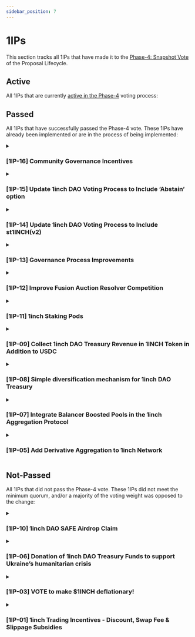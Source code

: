 ```yaml
---
sidebar_position: 7
---
```


# 1IPs

This section tracks all 1IPs that have made it to the [Phase-4: Snapshot Vote](https://docs.1inch.io/docs/governance/proposal-lifecycle#phase-4-snapshot-vote) of the Proposal Lifecycle.

## Active

All 1IPs that are currently [active in the Phase-4](https://snapshot.org/#/1inch.eth) voting process:

## Passed

All 1IPs that have successfully passed the Phase-4 vote. These 1IPs have already been implemented or are in the process of being implemented:



<details>
<summary>

### [1IP-16] Community Governance Incentives

</summary>
<div>

<u>

- **[Phase-3: Temperature Check](https://gov.1inch.io/discussion/9985-1ip16-community-governance-incentives)**

- **[Phase-4: Snapshot Vote](https://snapshot.org/#/1inch.eth/proposal/0xa974bdb0054389e4a2229b68138fb51ba9ad8176264e63ddb9cf0f834bdb35d6)**

</u>

</div>

<details>
<summary>

**Full Proposal Description**

</summary>

<div class="sc-jWquRx kPnoKB"><p>Author: <a href="https://gov.1inch.io/u/bobbay_stablenode" target="_blank">@Bobbay_</a>StableLab</p>
<h2>References</h2>
<p><a href="https://gov.1inch.io/t/1inch-dao-governance-process/1973" target="_blank">Governance process</a></p>
<p><a href="https://forum.hop.exchange/t/temperature-check-should-hop-governance-fund-bounties-on-successful-proposals/340" target="_blank">Hop example</a></p>
<p><a href="https://gov.idle.finance/t/idle-dao-governance-mining/990" target="_blank">Idle Finance example</a></p>
<p><a href="https://forum.makerdao.com/t/off-chain-proposal-bounties/15363" target="_blank">MakerDAO</a></p>
<p><a href="https://beta.layer3.xyz/contests/1inch-dao-governance-proposals" target="_blank">1inch on layer 3</a></p>
<h2>Introduction</h2>
<p>To boost governance activity on 1inch, we would like to incentivize community members to present proposals and receive rewards.</p>
<h2>Motivation</h2>
<p>An active governance culture is an essential aspect of every DAO’s operations. Active governance means that the community is dedicated to improving the protocol’s operations, which builds a culture of iteration around the protocol. However, governance work is continuously under or unpaid, making it an unattractive role.</p>
<p>By incentivizing an active governance culture at 1inch, we can attract participants to become more involved in 1inch DAO, thus enabling more opportunities for 1INCH to decentralize. 1INCH DAO tried a similar program last year using<a href="https://beta.layer3.xyz/" target="_blank"> Layer 3</a>, which was successful in attracting participants.</p>
<h2>Specification</h2>
<p>Contents</p>
<ol>
<li>
<p>Aims</p>
</li>
<li>
<p>Allocation</p>
</li>
<li>
<p>Eligibility</p>
</li>
<li>
<p>Eligible Proposals</p>
</li>
<li>
<p>Ineligible Proposals</p>
</li>
<li>
<p>Eligible Recipients</p>
</li>
<li>
<p>Distribution</p>
</li>
<li>
<p>Administration</p>
</li>
<li>
<p>Accountability</p>
</li>
<li>
<p>Reflection</p>
</li>
</ol>
<h3>Aims</h3>
<p>1INCH governance is still somewhat inactive, and in these current market conditions, it is even harder to attract governance participation. We hope some form of incentive will attract users to engage with the 1inch DAO.</p>
<p>We would like to present this program for 6 months at a total cost of 6,000 USDC.</p>
<h3>Allocation</h3>
<p>This proposal would allocate 6,000 USDC to a newly-made community multi-sig. Each successful proposal would receive 500 USDC.&nbsp; At the end of each month, the community multi-sig will distribute rewards to the eligible authors. This is to reduce the unnecessary cost to the DAO.</p>
<p>This would incentivize a total of 12 proposals across 6 months.</p>
<p>Since 1INCH earns protocol revenue in USDC, it is easier to distribute governance rewards in USDC. If all USDC is distributed, this would cost the DAO 6,000 USDC for 6 months.</p>
<h3>Eligibility</h3>
<h3>Eligible Proposals</h3>
<p>All proposals that follow the outlined <a href="https://gov.1inch.io/t/1inch-dao-governance-process/1973" target="_blank">governance workflow</a> within 1inch DAO and successfully pass Phase 4.</p>
<h3>Ineligible Proposals</h3>
<ol>
<li>
<p>Proposals requesting budgets or grants are excluded.</p>
</li>
<li>
<p>Grants are directed to the current <a href="https://1inch.io/foundation-grant-program/" target="_blank">1inch grant program</a>.</p>
</li>
<li>
<p>Proposals making minimal amendments to previous proposals (e.g. fixing only typos) are excluded from this program.</p>
</li>
<li>
<p>Proposals that have no direct, actionable outcome (e.g. establishing a mission statement) are excluded from this program.</p>
</li>
</ol>
<h3>Eligible Recipients</h3>
<p>The original authors of a proposal are considered the eligible recipients of the reward. Those who initiate the Snapshot vote will not be eligible for a reward. If there are multiple authors of a proposal, it will be assumed that the reward will be evenly split unless explicitly stated otherwise to the community multi-sig disbursers.</p>
<h3>Multi-sig</h3>
<p>Multi-sig address: 0x45e84e10e8E85c583C002A40007D10629EF80fAF</p>
<p>Stablelab: 0xea172676E4105e92Cc52DBf45fD93b274eC96676</p>
<p>DAOPlaomats: 0x7C2A118717Acf3C821C584506FA5a080cfa6105C</p>
<p>RoundElephant: 0x824732D3F4Eb94a20254cca9DE10485Ce445Bb40</p>
<p>Natalia: 0x94B85505Dd701f522cDA4F1e7Ea4bA855eef24bf</p>
<h3>Distribution</h3>
<p><a href="https://gov.1inch.io/u/roundelephant" target="_blank">@RoundElephant</a> , Natalia, StableLab and <a href="https://gov.1inch.io/u/daoplomats.eth" target="_blank">@DAOplomats.eth</a> can form the newly made community multi-sig for these community incentives with a 2/4 signature.</p>
<p>Multi-Sig Address: 0x45e84e10e8E85c583C002A40007D10629EF80fAF</p>
<p>Authors of a proposal should communicate with community multi-sig signers to provide the correct wallet information for distribution. Wallet information can be communicated in private, but all transactions are public since they are on the blockchain.</p>
<p>Distribution will occur at the beginning of the following month.</p>
<p>StableLab, 1INCH Core Contributors and DAOplaomats will be exempt from this program and will not be eligible to receive any rewards.</p>
<h3>Administration</h3>
<ol>
<li>
<p>StableLab provides a monthly update of eligible proposals at the end of each month.</p>
</li>
<li>
<p>Community multi-sig distributes funds in the first week of the following month.</p>
</li>
<li>
<p>Any unspent funds at the end of 6 months will be sent back to the 1inch DAO treasury.</p>
</li>
</ol>
<h3>Accountability</h3>
<p>StableLab,DAOPlaomats, Jordan and Natalia will document a public record on the forum of all successful proposals providing the following information:</p>
<ol>
<li>
<p>Link to Proposal</p>
</li>
<li>
<p>Summary of Proposal</p>
</li>
<li>
<p>Authors</p>
</li>
<li>
<p>Transaction Payments</p>
</li>
</ol>
<p>This will help us review this proposal and consider whether 1INCH DAO should continue to provide governance incentives or pause the program.</p>
<h3>Reflection</h3>
<p>The community can review these governance incentives after 6 months to evaluate their success and whether to let it continue or pause the program.</p>
<h2>Next Steps</h2>
<ol>
<li>
<p>Temperature check with a poll on the forum</p>
</li>
<li>
<p>Move to a SnapShot poll</p>
</li>
</ol>
<p>[Yes]: Move forward with this program
[No]: Do not implement this program
[Abstain]</p>
<ol>
<li>If this proposal passes the following will happen:
6,000 USDC will be transferred to 0x45e84e10e8E85c583C002A40007D10629EF80fAF</li>
</ol>
</div>

</details>


</details>


<details>
<summary>

### [1IP-15] Update 1inch DAO Voting Process to Include ‘Abstain’ option

</summary>
<div>

<u>

- **[Phase-3: Temperature Check](https://gov.1inch.io/discussion/9982-1ip15-update-1inch-dao-voting-process-to-include-abstain-option)**

- **[Phase-4: Snapshot Vote](https://snapshot.org/#/1inch.eth/proposal/0xb0690fac4b8237f3408da9375267bb3b1a0afa1c24d5fa9449127d233485692f)**

</u>

</div>

<details>
<summary>

**Full Proposal Description**

</summary>

<div class="sc-aVUuG fVABEa"><p>Author:&nbsp;DAOplomats.eth</p>


#Simple Summary

This proposal aims to add an “Abstain” option in the 1inch DAO governance process, allowing members to abstain from voting.

#Abstract

This proposal aims to add Adding the abstain option, in addition to “Yes” and “No”, allowing voters and delegates to participate in voting without having to take a side.

Motivation

The current governance process of the 1inch DAO only allows members to vote Yes or No on proposals. This system can be limiting as it does not allow members to express their opinions accurately, particularly if they are unsure of the consequences of a proposal or do not have enough information to make a decision. Adding an Abstain option to the voting process will allow members to express their views more accurately and increase the overall transparency of the governance process.

Specification

Under the current governance process, the voting options are limited to ‘Yes’ or ‘No’

If this proposal is successfully implemented, the following changes will be reflected.

image

Proposed Changes

|| During this period, addresses with voting power may vote for, against or abstain from voting on the proposal using the same three voting options as the Phase-3 poll:

(Yes) In favour of this proposal.

(No) Against this proposal.||

(Abstain) Neither In favour nor Against

The Abstain Button is expected to be used in the following cases

Neutrality: The Abstain option allows members to remain neutral on a proposal and not take a stance, which can be useful when members are unsure of the proposal's consequences or do not have enough information to decide
Higher Conflict of interest:  As part of proposal hygiene, Authors of the proposals tend to abstain from voting on their proposals even though they act in the best interest of the DAO. Furthermore, Voters tend to abstain from voting if there is a high conflict of interests as a voter and the proposed implications. 
 Insufficient information: In case a proposal is moved to snapshot with insufficient information or data, a voter can choose to abstain, thus signalling their unwillingness to decide without further information or discussion
The proposed changes will impact any existing quorums or the requirement to pass a proposal.

Rationale

This proposal aims to encourage members to participate in the voting process, which may have otherwise not participated due to a lack of clear stance on a proposal.

Considerations

There are no security implications with this proposal.

Once passed, the 1IPs should include ‘Abstain’ as a voting option

The Governance Doc of 1inch DAO should be updated through a GitHub pull request to update the changes
</div>

</details>


</details>


<details>
<summary>

### [1IP-14] Update 1inch DAO Voting Process to Include st1INCH(v2)

</summary>
<div>

<u>

- **[Phase-3: Temperature Check](https://gov.1inch.io/discussion/9710-1ip14-update-1inch-dao-voting-process-to-include-st1inchv2)**

- **[Phase-4: Snapshot Vote](https://snapshot.org/#/1inch.eth/proposal/0x130dd7505f863786fa378f041b018342511974524c0de4c9b79fdf95da9df3ae)**

</u>

</div>

<details>
<summary>

**Full Proposal Description**

</summary>

<div class="sc-jWquRx kPnoKB"><h2>Simple Summary</h2>
<p>This proposal seeks to modify the 1inch DAO governance process to allow st1INCH(v2) holders to vote on 1inch DAO Snapshot proposals.</p>
<h2>Abstract</h2>
<p>If passed, this proposal will allow st1INCH(v2) holders to participate in 1inch DAO Snapshot votes.</p>
<p>Legacy st1INCH and v1INCH will have unchanged voting weights.</p>
<h2>Motivation</h2>
<p>With the passing of <a href="https://snapshot.org/#/1inch.eth/proposal/0xece08908c3e10e5125557bc52caac70e5cdc862c391bf02f870da9d1bcc40542" target="_blank">[1IP-11] 1inch Staking Pods</a>, and the subsequent launch of 1inch Fusion mode, st1INCH(v2) has become the primary utility token of 1inch Network. In recent weeks, st1INCH(v2) has overtaken legacy st1INCH in terms of supply.</p>
<p>This proposal will enfranchise st1INCH(v2) holders and should increase the number of active participants in the 1inch DAO.</p>
<h2>Specification</h2>
<p>The <a href="https://snapshot.org/#/1inch.eth" target="_blank">1inch Network Snapshot space</a> will be updated to account for st1INCH(v2) voting power. Meaning, st1INCH (v2) will be added as a new “strategy” with equal voting weight to legacy st1INCH. Holders would then be able to use their respective voting weights when participating in votes on proposals.</p>
<h3>Token Contracts</h3>
<ul>
<li>
<p>st1INCH (v2): <a href="https://etherscan.io/token/0x9a0c8ff858d273f57072d714bca7411d717501d7" target="_blank">0x9A0C8Ff858d273f57072D714bca7411D717501D7</a></p>
</li>
<li>
<p>st1INCH (legacy): <a href="https://etherscan.io/token/0xa0446d8804611944f1b527ecd37d7dcbe442caba" target="_blank">0xA0446D8804611944F1B527eCD37d7dcbE442caba</a></p>
</li>
</ul>
<h2>Rationale</h2>
<p>V2 stakers have demonstrated commitment to the 1inch Network and deserve an equal say in how the protocol is governed. By introducing this class of voters, we can better reflect community sentiment while ensuring that those with vested interests remain incentivized towards long-term success of the network.</p>
<p>Legacy st1INCH will retain its voting power for the time being. It is expected that the DAO will vote to deprecate legacy st1INCH voting rights in the coming months as more of the stake migrates to the new contracts.</p>
<h2>Considerations</h2>
<p>There are no security implications with this proposal.</p>
<p>Once passed, the <a href="https://ipfs.io/ipfs/QmbNkL7ZpUsP2w7m1bCimkPKqJeSyUxM2K4VkxbaFB8ek5" target="_blank">reality.eth proposal acceptance criteria</a> will need to be updated to reflect the change.</p>
</div>

</details>


</details>

<details>
<summary>

### [1IP-13] Governance Process Improvements

</summary>
<div>

<u>

- **[Phase-3: Temperature Check](https://gov.1inch.io/discussion/9363-1ip13-governance-process-improvements)**

- **[Phase-4: Snapshot Vote](https://snapshot.org/#/1inch.eth/proposal/0x9c7eb76e844af2a4c76a4f73dbddb88a9dd9282064d66d3b3a6b9f9d9fa96c6a)**

</u>

</div>

<details>
<summary>

**Full Proposal Description**

</summary>

<div class="sc-aVUuG fVABEa"><p>Author:&nbsp;Bobbay_StableNode</p>
<p>References</p>
<p><a href="https://gov.1inch.io/t/1inch-dao-governance-process/1973/7" target="_blank">1inch governance process</a></p>
<h2>Simple Summary</h2>
<p>1IP-13 “Governance Process Improvements” introduces changes to the current governance process to create a more agile yet robust process.</p>
<h2>Abstract</h2>
<p>It takes around 12 days to implement a change via governance. This is time-consuming, especially since there is no express pathway to execute proposals in time-sensitive situations.</p>
<p>1IP-13 will reduce the current governance timeline in different ways to ensure that governance changes can be enacted swiftly without compromising security.</p>
<h2>Motivation</h2>
<p>The current 1inch governance framework is far too long, which can hinder the DAOs ability to execute quickly.</p>
<h2>Specification</h2>
<ol>
<li>Current Process</li>
<li>Amendments</li>
<li>New Process</li>
</ol>
<p>Current Process</p>
<p>The current process can be found&nbsp;<a href="https://gov.1inch.io/t/1inch-dao-governance-process/1973" target="_blank">here</a>, but here is a summary.</p>
<p>Phase 1 (Discussion) &amp; Phase 2 (1IP formalization) have an open-ended duration, so they have no specific deadline.</p>
<p>Phase 3 (temperature check) lasts five days. Proposals stay unchanged in this phase.</p>
<p>Phase 4 (Snapshot Vote) lasts seven days.</p>
<p>Phase 5 (Implementation) lasts a minimum of six days - This can be ignored since it does not involve the community.</p>
<p>This means that the current governance process (ignoring phase 5) totals a minimum of 12 days to pass a proposal.</p>
<p>Amendments</p>
<p>We recommend the following amendments:</p>
<ul>
<li>Phase 3 - &nbsp;Reduce from five days to three days.</li>
<li>Phase 4 &nbsp;- Reduce from seven days to five days</li>
</ul>
<p>These changes ensure enough time to cast a forum and snapshot vote without compromising security. Across other DAOs, having a Snapshot vote last around five days is common practice. It provides a grey area between 3 days (too short) and 7 days (too long).</p>
<p>New Process</p>
<ul>
<li>Phase 1 &amp; Phase 2 &nbsp;- Open-ended</li>
<li>Phase 3 - &nbsp;Lasts three days</li>
<li>Phase 4 &nbsp;- Lasts five days</li>
<li>Phase 5 - Lasts seven days</li>
</ul>
<p>This new governance process (ignoring phase 5) totals a minimum of 8 days to pass a proposal instead of the original 12 days.</p>
<h2>Rationale</h2>
<p>The lengthy process has hindered the DAOs’ ability to execute promptly in the past. This reduction will still ensure a suitable amount of time for DAO members to participate in the DAO without sacrificing security.</p>
<p>Considerations</p>
<p>This will make it easier for the DAO to pass proposals that could open a security risk to malicious actors.</p>
<h2>Next Steps</h2>
<ol>
<li>Discuss the Proposal</li>
<li>Forum temperature check</li>
<li>Move it to a vote
<ol>
<li>[Yes]: Implement these governance changes</li>
<li>[No]: Do not implement these governance changes</li>
</ol>
</li>
</ol>
</div>

</details>


</details>

<details>
<summary>

### [1IP-12] Improve Fusion Auction Resolver Competition

</summary>
<div>

<u>

- **[Phase-3: Temperature Check](https://gov.1inch.io/discussion/9394-1ip12-improve-fusion-auction-resolver-competition)**

- **[Phase-4: Snapshot Vote](https://snapshot.org/#/1inch.eth/proposal/0x4cccc905118f77038cafc65ff41d700c7cc696d4644a74a792c67ea590397941)**

</u>

</div>

<details>
<summary>

**Full Proposal Description**

</summary>

<div class="sc-ihYDVE fWyHxM"><div><div class="sc-aVUuG fVABEa"><h2>Simple Summary</h2>
<p>This proposal seeks to modify 1inch Fusion to allow all five of the top resolvers to fill orders during the entire duration of the Dutch Auction.</p>
<h2>Abstract</h2>
<p>If passed, this proposal will change the way that 1inch Fusion orders are filled by allowing all five resolvers to participate in every stage of the Dutch auction. This change will increase competition amongst resolvers and ensure that users are getting the best rates.</p>
<h2>Motivation</h2>
<p>Currently, the top five resolvers are given fill priority according to their Unicorn Power. For the first minute of the Dutch auction, only the resolver with the highest Unicorn Power can fill the order. Then, the resolver with the second most Unicorn Power joins them for the second minute, and so forth… This proposal will foster a more competitive auction by giving all resolvers equal priority.</p>
<p>This proposal aims to increase competition amongst resolvers and thus provide better rates for users when they make swaps via the 1inch Network.</p>
<h2>Specification</h2>
<p>This proposal serves as a signal from the 1inch Network DAO to 1inch Labs. Once passed, the 1inch Network DAO calls for 1inch Labs to modify the Fusion logic to allow all five resolvers to participate in every stage of the Dutch auction.</p>
<p><img src="https://commonwealth-uploads.s3.us-east-2.amazonaws.com/b073b75d-dd10-43b3-a412-0c4cf34291eb.1673961561035" alt=""/></p>
<p>Above is the existing Fusion auction order structure.</p>
<p>Below is the modified Fusion auction order structure that this proposal calls for.</p>
<p><img src="https://commonwealth-uploads.s3.us-east-2.amazonaws.com/2b41ffab-c2e6-4b18-b864-e97d73719f7e.1673961577666" alt=""/></p>
<h2>Rationale</h2>
<p>Allowing for pure competition amongst the five resolvers, rather than giving preferential access based on staking power, will facilitate better swap rates and faster execution times.</p>
<p>This change will also make it more attractive for professional market makers to become resolvers, which may lead to a greater demand for 1INCH token as they accumulate the necessary Unicorn Power.</p>
<h2>Considerations</h2>
<p>1inch Fusion mode has already been audited and deployed. This proposal will have no negative security implications as it will only change the structure of the Dutch auction.</p>
<p>An increase in the number of resolvers participating in the Fusion auctions should reduce the likelihood of resolver collusion.</p>
</div></div></div>

</details>

</details>


<details>
<summary>

### [1IP-11] 1inch Staking Pods

</summary>
<div>

<u>

- **[Phase-3: Temperature Check](https://gov.1inch.io/discussion/9305-1ip11-1inch-staking-pods)**

- **[Phase-4: Snapshot Vote](https://snapshot.org/#/1inch.eth/proposal/0xece08908c3e10e5125557bc52caac70e5cdc862c391bf02f870da9d1bcc40542)**

</u>

</div>

<details>
<summary>

**Full Proposal Description**

</summary>

<div class="sc-aVUuG fVABEa"><p>Author: <a href="https://gov.1inch.io/u/bobbay_stablenode" target="_blank">@Bobbay_stablenode</a></p>
<p>References:</p>
<p><a href="https://github.com/1inch/erc20-pods" target="_blank">GitHub - 1inch/erc20-pods 7</a>,
<a href="https://github.com/1inch/farming" target="_blank">GitHub - 1inch/farming 5</a>,
<a href="https://github.com/1inch/delegating" target="_blank">GitHub - 1inch/delegating 1</a></p>
<h2>Simple Summary</h2>
<p>This proposal seeks to implement a new Staking Pod mechanic for the 1INCH token. This system will consist of:</p>
<ul>
<li>Incentivised time-locked 1INCH staking</li>
<li>Permissionless delegation pods</li>
<li>Reward distribution compatibility</li>
<li>50% of all current, and future, 1inch DAO protocol revenue shall be distributed to stakers</li>
</ul>
<h2>Abstract</h2>
<p>With the Staking Pod system, users lock their 1INCH tokens in a staking contract to get st1INCH tokens — the longer the lock period, the more st1INCH tokens the user gets. st1INCH tokens can be used by stakers for 1inch DAO governance, and the 1inch DAO can choose to use these token balances for reward distribution. The system is modular as anyone can launch a new Modular Delegation Pod and can use the reward functionality to incentivize certain actions and/or assign utility to the 1INCH token. 50% of all current, and future, 1inch DAO revenue shall be distributed to stakers.</p>
<h2>Motivation</h2>
<p>1INCH token is the governance token of the 1inch Network. It provides voting rights within the 1inch DAO’s governance system, and users can stake it to receive a <a href="https://blog.1inch.io/the-extended-gas-refund-program-is-now-available-to-yet-more-users-1d48de21aae3" target="_blank">refund 3</a> on their transaction fees. However, despite these functions, the amount of 1INCH tokens currently being held in <a href="https://etherscan.io/token/0xa0446d8804611944f1b527ecd37d7dcbe442caba" target="_blank">staking contracts is quite low</a> and governance participation is even lower. We believe that this is due to a lack of incentives to participate in governance and a lack of additional utility for staked 1INCH.</p>
<p>By introducing Modular Staking Pods, we hope to give stakers more direct control over how their stake is used to power the 1inch Network. This change will allow them to independently select how their stake governs each of the protocols and will allow for rewards to permissionlessly be distributed based on the actions of the stakers. We envision that this will improve the goverance by aligning incentives between people who want to stake to earn rewards and those who are interested in protocol governance – both players will have direct incentives to participate in the same system.</p>
<p>We believe that this proposal represents a step forward for the 1inch Network and that it will help increase adoption and usage of the network’s future protocols.</p>
<h2>Specification</h2>

<h3>Staking</h3>
<p>Like the existing 1INCH staking contract, users will be able to lock their 1INCH tokens in the staking contract to get st1INCH tokens that can be used for 1inch DAO governance. However, unlike the current system, Modular Staking will require users to lock their 1INCH for a set amount of time.</p>
<h3>Locking</h3>
<p>The minimum and maximum lock periods are chosen by the DAO through — for the purposes of analysis, we’ll use 1 month and 2 years as the minimum and maximum staking periods respectively. st1INCH tokens grant users “voting power” which they can use for various use cases. The longer the locking period the more “voting power” resolver can get. However, the increase in power is not linear.</p>

<p>There will be a minimum locking period of 1 month.</p>
<p>Note that st1INCH voting power will decay over time according to the locking curve. Also note that users can re-lock their stake at any time to refresh their st1INCH balance. Users will be able to withdraw their stake early but will forfeit a portion of their rewards.</p>

<p>Orange is the amount lost when a staker withdraws earlier than they originally committed.</p>
<p>Example:</p>
<ul>
<li>
<p>In 2023, Sally stakes 100 1INCH and selects a 2-year lock period.</p>
</li>
<li>
<p>They receive 100 st1INCH from the staking contract and this balance decays over time.</p>
</li>
<li>
<p>By 2024 Sally’s st1INCH balance has decayed to 22.36</p>
</li>
<li>
<p>Sally then chooses to re-lock her stake for the maximum amount of time, 2-years, and her st1INCH balance is increased to 100.</p>
</li>
<li>
<p>Sally chose not to re-lock, and in 2026, after the lock period, she withdraws her original 100 1INCH.</p>
</li>
</ul>
<h3>Unlocking</h3>
<p>If a st1INCH staker wishes to unlock they will forfeit some of their tokens based on the following equation:</p>
<p>withdrawalAmount = (balance - votingPower) / 0.9</p>
<p>penalty = balance - withdrawalAmount</p>
<p>In this setting, the maximum early withdrawal loss is 90% as the minimum locking period is 1 month</p>
<h3>Admin Control</h3>
<p>The 1inch DAO Treasury Address, <a href="https://gnosis-safe.io/app/eth:0x7951c7ef839e26F63DA87a42C9a87986507f1c07/balances" target="_blank">0x7951c7ef839e26F63DA87a42C9a87986507f1c07</a>, would act as admin of the staking contract with control over the following functions:</p>
<ul>
<li>
<p>setFeeReceiver – this would allow the DAO to change the vault to collect the rewards for later distribution between stakers and the DAO treasury.</p>
</li>
<li>
<p>setDefaultFarm – this would allow the DAO to change the default reward distribution contract for 1INCH staking.</p>
</li>
<li>
<p>setMaxLossRatio – this would allow the DAO to change the earliest point at which people can early withdraw their stake by disallowing withdrawals with larger withdrawal fees.</p>
</li>
<li>
<p>setEmergencyExit – This is basically an abort function and would allow the DAO to end the staking scheme. All stakers can reclaim the entire amount of their original stake regardless of their remaining locking period. This would be used if the DAO wanted to migrate to a new staking contract to change key variables, like the maximum lock period.</p>
</li>
</ul>
<h3>Modular Delegation</h3>
<p>The Modular Delegation system provides users with a set of delegation contracts that are specific to a topic. The set of delegation contracts is permissionless, meaning that anyone can deploy one and allow users to delegate their st1INCH within it.</p>
<p>The 1inch DAO will have the power to endorse a delegation contract and feature it in the 1inch staking UI.</p>
<p>For the start, we propose just two delegation topics:</p>
<p><strong>Snapshot governance delegation</strong></p>
<ul>
<li>This will allow users to delegate their Snapshot voting power to a recognized delegate from the UI, or manually enter an Ethereum/ENS address.</li>
<li>Nested within this is the vanilla<a href="https://docs.snapshot.org/guides/delegation" target="_blank"> Snapshot space-specific delegation contract 1</a>.</li>
</ul>
<p><strong>st1INCH utility delegation</strong></p>
<ul>
<li>As part of this staking upgrade, there will be a new protocol added to 1inch’s suite of DeFi tools that will substantially improve the utility of st1INCH.</li>
<li>Service providers that want to tap into the utility of st1INCH can proposition the community for delegated power.</li>
</ul>
<h3>Rewards</h3>
<p>Modular Staking will have two levels of reward functionality: Generic st1INCH rewards and Modular Delegation rewards.</p>
<h4>Generic st1INCH rewards</h4>
<p>The st1INCH contract will allow anyone to run a farm to distribute rewards to everyone holding st1INCH tokens.</p>
<p>Users also have the ability to to join as many farms as they want as it does not required a user to move their st1inch to a specific farm. Along as a user holds st1inch in their account, they can receive rewards from multiple farms.</p>
<p>This proposal calls for 50% of all current, and future, 1inch DAO revenue to be distributed to stakers in the form of 1INCH.</p>
<h4>Modular Delegation rewards</h4>
<p>Some Modular Delegation contracts have&nbsp; an integrated rewards function that anyone can run a farm atop.</p>
<p>The main advantage to this type of reward is that it is not limited to being proportional to a user’s st1INCH holdings. Any action, onchain or offchain, can be used as the basis of reward distribution. This functionality could be used by the 1inch DAO to incentivize anything from editing 1IPs to using a new 1inch protocol (and everything in between).</p>
<p>Example: The 1inch DAO may use the Snapshot governance delegation contract to incentivize active governance participation by boosting the st1INCH rewards of people who vote on proposals, delegate their st1INCH to active voters, etc…</p>
<h2>Rationale</h2>
<p>The rationale for this proposal is to provide a more flexible staking system that can be used to incentivize various activities within the 1inch Network. The new Modular Delegation contracts will allow for rewards to be distributed based on anything from voting on proposals to using new 1inch protocols. This will provide a greater incentive for users to participate in the network and help drive adoption of new 1inch products and services.</p>
<h2>Considerations</h2>
<p>The security considerations for this proposal are mainly around the potential for abuse of the new staking and delegation contracts. It is important to ensure that there are adequate safeguards in place to prevent users from delegating their voting power to malicious actors.</p>
<p>The governance considerations for this proposal include the impact on revenue streams and changes to the governance processes. This proposal could potentially increase revenue for the 1inch DAO if it is successful in incentivizing more users to participate in the network. It is also worth considering how these changes will impact existing voting processes within the 1inch DAO since the existing staking contract will be deprecated.</p>
</div>

</details>


</details>

<details>
<summary>

### [1IP-09] Collect 1inch DAO Treasury Revenue in 1INCH Token in Addition to USDC

</summary>
<div>

<u>

- **[Phase-3: Temperature Check](https://gov.1inch.io/t/1ip-09-collect-1inch-dao-treasury-revenue-in-1inch-token-in-addition-to-usdc/3292)**

- **[Phase-4: Snapshot Vote](https://snapshot.org/#/1inch.eth/proposal/0xf232c7f50925954d32f2def1d64d31905346dd96a0fc8bcb6f029d29d0e6208e)**

</u>

</div>

<details>
<summary>

**Full Proposal Description**

</summary>

<div><div class="sc-gFCZzz gYcqAq"><h2>Simple Summary</h2>
<p>This proposal seeks to modify the 1inch Network DAO Treasury’s revenue collection strategy by enacting the following changes:</p>
<ul>
<li>Switch from buying USDC with Swap Surplus revenue to buying 1INCH when the price is lower than $1.30.</li>
<li>Switch from buying 1INCH with Swap Surplus revenue to buying USDC the price of 1INCH is greater than or equal to $1.70.</li>
</ul>
<h2>Abstract</h2>
<p>Currently, the Swap Surplus <a href="https://docs.1inch.io/docs/governance/dao-treasury#revenue-stream" target="_blank">revenue stream</a> is collected in varying tokens and swapped to <a href="https://etherscan.io/token/0xa0b86991c6218b36c1d19d4a2e9eb0ce3606eb48" target="_blank">USDC</a> before it is then sent to the 1inch DAO <a href="https://gnosis-safe.io/app/eth:0x7951c7ef839e26F63DA87a42C9a87986507f1c07/transactions/history" target="_blank">Treasury</a>. Once enacted, this proposal will instead swap these tokens to <a href="https://etherscan.io/token/0x111111111117dc0aa78b770fa6a738034120c302" target="_blank">1INCH</a> as long as the market price of 1INCH is below the $1.30 to $1.70 range (see the Specification section for a detailed explanation). All swaps will be done using the <a href="https://docs.1inch.io/docs/aggregation-protocol/introduction" target="_blank">1inch Aggregation Protocol</a> to ensure the best pricing.</p>
<h2>Motivation</h2>
<p>Benefits to the 1inch Network DAO include:</p>
<ul>
<li>Investing the DAO’s revenue stream into the protocol’s governance token while the governance token is lower than it was previously valued.</li>
<li>Potential upward pressure on the 1INCH token as the DAO Treasury will be a net buyer of cheap 1INCH.</li>
<li>When the token is trading at higher valuations, the Treasury will automatically de-risk by collecting revenue in stable coins.</li>
<li>Holding 1INCH within the 1inch DAO Treasury will allow the Treasury to scale its value with the performance of the token.</li>
</ul>
<h2>Specification</h2>
<p>This proposal serves as a signal from the 1inch Network DAO to 1inch Labs. Once passed, the 1inch Network DAO calls for 1inch Labs to modify the fee collection strategy with the following changes:</p>
<ul>
<li>When the price of 1INCH moves is below $1.30, Swap Surplus revenue shall start to be collected in 1INCH.</li>
<li>When the price of 1INCH moves above $1.70, Swap Surplus revenue shall be collected in USDC.</li>
</ul>
<p>Once the modifications have been made and tested, 1inch Labs shall deploy them. All future modifications to these will need to be done by a 1inch DAO Governance vote.</p>
<h2>Rationale</h2>
<p>This proposal aims to purchase 1INCH with treasury revenue when the price is lower than ~$1.50. $0.20 bands are used on either side of this buying point in order to dampen the impact that market volatility could have.</p>
<p>This price point of 1INCH that triggers the switch can be changed in the future via a governance vote.</p>
<h2>Considerations</h2>
<h3>Market Risk</h3>
<p>The USDC stablecoin composition of the 1inch DAO Treasury puts the Treasury in a very good position during any bearish market cycles — the Treasury constantly grows in dollar value while, in contrast, projects that primarily hold their own token, have had the real value of their Treasury shrink in the last 6 months.</p>
<p>Adding 1INCH to the Treasury composition will increase both the potential risk and potential returns. This proposal dampens the volatility by maintaining a mix of risk-on and risk-off assets.</p>
<h3>Added Complexity</h3>
<p>If enacted, this proposal will add complexity to the Treasury Revenue collection strategy.</p>
</div>
</div>

</details>

</details>

<details>
<summary>

### [1IP-08] Simple diversification mechanism for 1inch DAO Treasury

</summary>
<div>

<u>

- **[Phase-3: Temperature Check](https://gov.1inch.io/t/1ip-08-simple-diversification-mechanism-for-1inch-dao-treasury/3289)**

- **[Phase-4: Snapshot Vote](https://snapshot.org/#/1inch.eth/proposal/0xddcbeb800fb1ba01c4a4963ab25dc702245c97e10e5c6f74a36e1f5e18e2f97a)**

</u>

</div>

<details>
<summary>

**Full Proposal Description**

</summary>

<div><div class="sc-gFCZzz gYcqAq"><h2>Simple Summary</h2>
<p>This proposal seeks to diversify the 1inch Network DAO’s Treasury composition be enacting the following strategy:</p>
<ul>
<li>Do not exchange a whitelisted set of tokens for USDC before sending to the 1inch DAO Treasury.</li>
<li>These whitelisted tokens shall be: ETH, WETH, WBTC, DAI, and USDT.</li>
</ul>
<h2>Abstract</h2>
<p>Currently, all of the Swap Surplus revenue stream is collected in varying tokens and swapped to USDC before being sent to the 1inch DAO Treasury. To start the diversification process of the treasury funds, the protocol can keep some incoming Swap Surplus tokens as collected (not swapping them for USDC).</p>
<p>This proposal aims to whitelist the following tokens for this treasury collection strategy:</p>
<ul>
<li>ETH</li>
<li>WETH</li>
<li>WBTC</li>
<li>DAI</li>
<li>USDT</li>
</ul>
<h2>Motivation</h2>
<p>The 1inch DAO Treasury is 100% composed of USDC. USDC is a fiat-backed stablecoin pegged to USD managed by Circle.</p>
<p>USD experienced record inflation over the last 12 months, and will experience some degree of inflation for perpetuity. As such, the marginal spending power of the 1inch DAO Treasury is weakened unless the DAO deploys the funds in a manner that can outpace inflation.</p>
<p>These assets are viewed as risk-on diversification assets for the treasury:</p>
<ul>
<li>ETH – the native asset of the Ethereum blockchain</li>
<li>WETH – ETH wrapped in an ERC20 wrapper</li>
<li>WBTC – Bitcoin (BTC) is the oldest and largest digital asset. WBTC is Bitcoin wrapped in an ERC20 wrapper</li>
</ul>
<p>Stablecoins also have inherent risks such as smart contract risks and centralization risks. Diversifying the stable coin holdings of the 1inch DAO Treasury aims to hedge against these risks. These assets are viewed as risk-off assets for the treasury:</p>
<ul>
<li>DAI – the decentralized collateral-backed stablecoin issued by the Maker Protocol. DAI is soft-pegged to USD</li>
<li>USDT – the fiat-backed stablecoin pegged to USD and managed by Tether</li>
</ul>
<h2>Specification</h2>
<p>To implement this proposal, GovernanceLeftoverExchanger should transfer ETH, WETH, WBTC, DAI and USDT directly to the treasury the same way it transfers USDC. All other tokens should still be converted to USDC as they are now.</p>
<h2>Rationale</h2>
<p>The crypto market cap took a decline in recent months. With token valuations depressed, it may be a good time to start accumulating non-stable tokens to grow the treasury.</p>
<p>Since exchange transactions cost some Ether to pay for the gas fees, eliminating the swapping step for these whitelisted tokens will increase the capital efficiency of this operation. It is also for this reason that large stable coins such as DAI and USDT, should be sent directly to the treasury.</p>
<h2>Considerations</h2>
<p>The current stablecoin composition of the 1inch DAO Treasury ensures that the Treasury is insulated from bearish market cycles. However, this also means the treasury’s funds have no way to keep pace with the rise in inflation. Adding ETH, WETH and WBTC increase both the risk and the potential rewards.</p>
<p>This proposal does not call for any actions to be taken with the funds currently held by the 1inch DAO Treasury.</p>
</div>
</div>

</details>

</details>

<details>
<summary>

### [1IP-07] Integrate Balancer Boosted Pools in the 1inch Aggregation Protocol

</summary>
<div>

<u>

- **[Phase-3: Temperature Check](https://gov.1inch.io/t/1inch-balancer-boosted-pools/3012)**

- **[Phase-4: Snapshot Vote](https://snapshot.org/#/1inch.eth/proposal/0x6358c27cd2d5a95e58095e5cc3b1b9a85d2c9af2a363b259431b53718b26dbb6)**

</u>

</div>

<details>
<summary>

**Full Proposal Description**

</summary>

<div>
  <div class="sc-eYmodA kEKCYt"><h2>Simple Summary</h2>
<p>This proposal calls for the integration of <a href="https://docs.balancer.fi/products/balancer-pools/boosted-pools" target="_blank">Balancer Boosted Pools</a> into the 1inch Aggregation Protocol.</p>
<h2>Abstract</h2>
<p>This proposal aims to grow the kinds of liquidity sources compatible with the 1inch Aggregation Protocol by integrating Balancer Boosted Pools. To fund this development, a BAL grant from Balancer DAO and Balancer DAO will be awarded to 1inch Labs upon the successful completion of the integration. Specifically, the following</p>
<ol>
<li>1inch Labs shall integrate the Balancer Boosted Pools into the 1inch smart contracts, the 1inch dApp, and the 1inch API.</li>
<li>The integration shall be live on the Ethereum main-net no later than 3 weeks after this proposal passes the Phase-4 snapshot vote.</li>
<li>If both conditions 1 and 2 are met, Balancer DAO and Balancer DAO will transfer 20k BAL or the equivalent in stablecoins (as determined by Balancer DAO) to 1inch Labs.</li>
</ol>
<h2>Motivation</h2>
<p>Balancer Boosted Pools are a new pool type that have been gaining traction from many DeFi protocols. These pools were previously discussed with the 1inch community on the <a href="https://gov.1inch.io/t/1inch-balancer-boosted-pools/3012" target="_blank">1inch Governance Forum</a> as well as the <a href="https://youtu.be/OQF0wqgQXDg" target="_blank">1inch Network DAO Community Call #02</a>.</p>
<p>Given that this is a new pool type and requires effort from 1inch Labs, Balancer seeks to fund this integration via a payment of 20,000 BAL to 1inch Labs.</p>
<h2>Specification</h2>
<p>At a high level, integration of Balancer Boosted Pools would require support for Balancer’s BatchSwap function, the routing of trades through multiple Balancer pools including linear pools nested in the boosted pool and the math in the linear pools. This proposal hopes that the support for Boosted Pools is general and can later be expanded to new future Boosted Pools. The integration of Balancer’s BatchSwap function within the 1inch Network will also be able to be used for pools other than Boosted Pools which would benefit both the 1inch Network and Balancer as it would allow for cheaper execution of trades from the wider Balancer pool types. In the near future we expect to see meta pools created with the BPT of Boosted Pools, an example would be a bbaUSD/WETH pool. Routing trades through such pools would include one or more extra hop through Balancer’s BatchSwap function.</p>
<p>We expect that there will be many new Boosted Pools across all networks in near future, namely poos in collaboration with Ampleforth and Olympus although, below is a non-exhaustive list of currently live Boosted Pools on Ethereum L1:</p>
<ol>
<li>bbaUSD, containing 300mm of DAI/USDC/USDT TVL</li>
<li>bbfUSD, <a href="https://tribe.fei.money/t/fip-90-fuse-boosted-usd-balancer-pool-bb-f-usd/4023" target="_blank">expected</a> to contain at least 50mm of FEI/LUSD/DAI</li>
</ol>
<p>This is contingent on the same proposal passing through the BalancerDAO.</p>
<p>Upon satisfactory integration <sup><em>Note1</em></sup>, 20,000 BAL shall be sent to 1inch Labs ETH address:</p>
<p>0x2DF104682A61241C79eBB3ce3b2C293578bF6A9D.</p>
<p><em>Note 1</em>: Satisfactory integration is defined as the 1inch Aggregation Protocol accurately forwarding trades through the bbaUSD and the bbfUSD pools, on Ethereum main-net, when those pools offer the optimal pricing for the end-user.</p>
<h2>Rationale</h2>
<p>Support for the mentioned pools will unlock $350mm of efficient TVL for the 1inch Aggregation Protocol and allow it to have access to cheap liquidity for trade routing at the moment of integration and much more TVL in the future as Boosted Pool continue their adoption. Additionally, Boosted Pools have been adapted by BeethovenX, Balancer’s Friendly Fork on Fantom and, integrating them would provide a good source for volume to 1inch on Fantom as well.</p>
<p>Balancer Boosted Pools are in much demand from other DeFi protocols due to their innovation in capital efficiency thus, it is expected to see many more Balancer Boosted Pools with high TVL in collaboration with other DAOs, some of which were mentioned in the discussion on the forum. Supporting Boosted Pools will position the 1inch aggregator to be able to rapidly integrate any new Boosted Pools launched.</p>
<p>This BAL grant would be used by 1inch Labs to fund the development of this integration.</p>
<h2>Considerations</h2>
<p>The technical specifics of this integration will be defined by 1inch Labs. Like all new modules they have launched, a complete internal security review and audit should be performed before this change is implemented on main-net.</p>
<p>Because Balancer DAO is directly funding this integration, other upgrades to the 1inch Network can be made in parallel.</p>
</div>
</div>

</details>

</details>

<details>
<summary>


### [1IP-05] Add Derivative Aggregation to 1inch Network

</summary>
<div>

<u>

- **[Phase-3: Temperature Check](https://gov.1inch.io/t/1ip-05-add-derivative-aggregation-to-1inch-network/2828)**

- **[Phase-4: Snapshot Vote](https://snapshot.org/#/1inch.eth/proposal/0x5f0d629bc534471f9ec7b0d91e86be8eb4c1a3df4e19167976d7985589f90a39)**

</u>

</div>

<details>
<summary>

**Full Proposal Description**

</summary>

<div>
  <h2>Simple Summary</h2>
  <p>
    This proposal seeks to add derivative aggregation to the 1inch Protocol.
    Specifically, it calls for the following additions:
  </p>
  <ul>
    <li>Aggregation Protocol is expanded to include derivatives</li>
    <li>
      Add derivative aggregation to the 1inch smart contracts, 1inch dApp, and
      1inch API
    </li>
    <li>
      The first derivative supported will be Opium’s TURBO products (call
      options)
    </li>
  </ul>
  <h2>Abstract</h2>
  <p>
    This proposal aims to signal to the 1inch Foundation that the DAO wants to
    add derivative aggregation to the 1inch Protocol – specifically, the 1inch
    smart contracts, the 1inch dApp, and the 1inch API. Adding derivative
    aggregation to the protocol will require technical effort from 1inch Labs,
    and will require the support of 1inch Foundation.
  </p>
  <h2>Motivation</h2>
  <p>
    1inch is currently the leading decentralized exchange aggregator and has
    made a reputation of providing the best prices on token swaps. With the rise
    of derivatives in the DeFi space, there is a new product niche that 1inch is
    perfectly positioned to capitalize on:{" "}
    <strong>the aggregation of derivative products.</strong>
  </p>
  <p>
    By implementing this proposal, 1inch will solve the problem of fractured
    derivative liquidity (just like it previously solved fractured token
    liquidity).
  </p>
  <h2>Specification</h2>
  <p>
    This proposal serves as a signal from the 1inch Network DAO to the 1inch
    Foundation and 1inch Labs. Once passed, the 1inch Network DAO calls for the
    1inch Foundation to allot resources to add derivative aggregation to the
    1inch Protocol and dApp, and for 1inch Labs to add derivative aggregation to
    the 1inch smart contracts and 1inch API.
  </p>
  <p>Opium’s TURBO product is a short-dated call option:</p>
  <ul>
    <li>
      Community / users can “write” covered calls by pooling their tokens in
      order to earn yield (collect call option premiums)
    </li>
    <li>
      Takers (professional market makers) can buy the call options in order to
      gain leveraged exposure to the underlying asset
    </li>
  </ul>
  <p>
    Adding Opium’s TURBO options to the aggregation UI will require coordination
    with the Opium community to ensure a smooth integration.
  </p>
  <h2>Rationale</h2>
  <p>The architecture of the aggregation protocol has not yet been defined.</p>
  <p>
    Opium’s TURBO product was chosen as the first derivative supported because
    the Opium community was offering to help with this integration via
    documentation and SDKs.
  </p>
  <h2>Considerations</h2>
  <p>
    The specifics of launching an aggregation protocol will not be defined until
    the 1inch Foundation supports the proposal. Like all new modules they have
    launched, a complete security review and audit should be performed before
    this change is implemented on mainnet.
  </p>
  <p>
    Since all work described in this proposal will be organized by the 1inch
    Foundation, this will not cost any treasury funds.
  </p>
</div>

</details>

</details>

## Not-Passed

All 1IPs that did not pass the Phase-4 vote. These 1IPs did not meet the minimum quorum, and/or a majority of the voting weight was opposed to the change:

<details>
<summary>

### [1IP-10] 1inch DAO SAFE Airdrop Claim

</summary>
<div>

<u>

- **[Phase-3: Temperature Check](https://gov.1inch.io/discussion/9208-1ip10-1inch-dao-safe-airdrop-claim)**

- **[Phase-4: Snapshot Vote](https://snapshot.org/#/1inch.eth/proposal/0xba191f6be8b6700a432a632dcac25ab67019baaf7791bcc4ed76218d43e05d82)**

</u>

</div>

</details>

<details>
<summary>

### [1IP-06] Donation of 1inch DAO Treasury Funds to support Ukraine’s humanitarian crisis

</summary>
<div>

<u>

- **[Phase-3: Temperature Check](https://gov.1inch.io/t/1ip-06-donation-of-1inch-dao-treasury-funds-to-support-ukraine-s-humanitarian-crisis/2966)**

- **[Phase-4: Snapshot Vote](https://snapshot.org/#/1inch.eth/proposal/0xf4f712189924944dfd1cb438dc3235f4f4d5493f8c9db4df2e64c4d421c1f2d0)**

</u>

</div>

</details>

<details>
<summary>

### [1IP-03] VOTE to make $1INCH deflationary!

</summary>
<div>
<u>

- **[Phase-3: Temperature Check](https://gov.1inch.io/t/1ip-3-formalization-vote-to-make-1inch-deflationary/2103)**

- **[Phase-4: Snapshot Vote](https://snapshot.org/#/1inch.eth/proposal/QmU5rSEMyb9qpPqWUoaJBoTiH6XjBknnojUsXirFxeRjHr)**

</u>
</div>
</details>

<details>
<summary>

### [1IP-01] 1inch Trading Incentives - Discount, Swap Fee & Slippage Subsidies

</summary>
<div>
<u>

- **[Phase-3: Temperature Check](https://gov.1inch.io/t/1ip-1-1inch-trading-incentives-v1-0/2004)**

- **[Phase-4: Snapshot Vote](https://snapshot.org/#/1inch.eth/proposal/QmTwFAbf6PPKt11tBVXwiDMk2QY4hP41Mi4hfJzNqE9GYL)**

</u>
</div>
</details>
